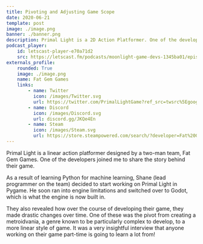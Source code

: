 ```yaml
---
title: Pivoting and Adjusting Game Scope
date: 2020-06-21
template: post
image: ./image.png
banner: ./banner.png
description: Primal Light is a 2D Action Platformer. One of the developers came on the show to discuss Godot, building games part-time and much more.
podcast_player:
    id: letscast-player-e70a71d2
    src: https://letscast.fm/podcasts/moonlight-game-devs-1345ba01/episodes/turning-constraints-into-game-features-cea97e17-7584-40d2-ab69-0a538dcc7c6a/player.js
externals_profile:
    rounded: True
    image: ./image.png
    name: Fat Gem Games
    links:
        - name: Twitter
          icon: /images/Twitter.svg
          url: https://twitter.com/PrimalLightGame?ref_src=twsrc%5Egoogle%7Ctwcamp%5Eserp%7Ctwgr%5Eauthor
        - name: Discord
          icon: /images/Discord.svg
          url: discord.gg/JKQe4En
        - name: Steam
          icon: /images/Steam.svg
          url: https://store.steampowered.com/search/?developer=Fat%20Gem
---
```


Primal Light is a linear action platformer designed by a two-man team, Fat Gem Games. One of the developers joined me to share the story behind their game.

<PrimalLight />

As a result of learning Python for machine learning, Shane (lead programmer on the team) decided to start working on Primal Light in Pygame. He soon ran into engine limitations and switched over to Godot, which is what the engine is now built in.

They also revealed how over the course of developing their game, they made drastic changes over time. One of these was the pivot from creating a metroidvania, a genre known to be particularly complex to develop, to a more linear style of game. It was a very insightful interview that anyone working on their game part-time is going to learn a lot from!